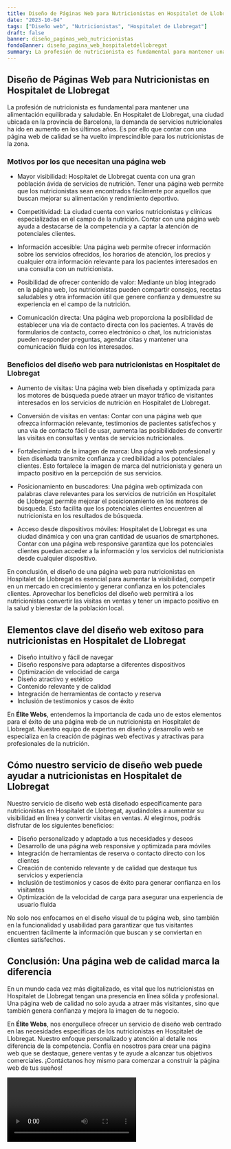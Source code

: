 ```yaml
---
title: Diseño de Páginas Web para Nutricionistas en Hospitalet de Llobregat
date: "2023-10-04"
tags: ["Diseño web", "Nutricionistas", "Hospitalet de Llobregat"]
draft: false
banner: diseño_paginas_web_nutricionistas
fondoBanner: diseño_pagina_web_hospitaletdellobregat
summary: La profesión de nutricionista es fundamental para mantener una alimentación equilibrada y saludable. En Hospitalet de Llobregat, una ciudad ubicada en la provincia de Barcelona, la demanda de servicios nutricionales ha ido en aumento en los últimos años. Es por ello que contar con una página web de calidad se ha vuelto imprescindible para los nutricionistas de la zona.
---
```



## Diseño de Páginas Web para Nutricionistas en Hospitalet de Llobregat

La profesión de nutricionista es fundamental para mantener una alimentación equilibrada y saludable. En Hospitalet de Llobregat, una ciudad ubicada en la provincia de Barcelona, la demanda de servicios nutricionales ha ido en aumento en los últimos años. Es por ello que contar con una página web de calidad se ha vuelto imprescindible para los nutricionistas de la zona.

### Motivos por los que necesitan una página web

- Mayor visibilidad: Hospitalet de Llobregat cuenta con una gran población ávida de servicios de nutrición. Tener una página web permite que los nutricionistas sean encontrados fácilmente por aquellos que buscan mejorar su alimentación y rendimiento deportivo.

- Competitividad: La ciudad cuenta con varios nutricionistas y clínicas especializadas en el campo de la nutrición. Contar con una página web ayuda a destacarse de la competencia y a captar la atención de potenciales clientes.

- Información accesible: Una página web permite ofrecer información sobre los servicios ofrecidos, los horarios de atención, los precios y cualquier otra información relevante para los pacientes interesados en una consulta con un nutricionista.

- Posibilidad de ofrecer contenido de valor: Mediante un blog integrado en la página web, los nutricionistas pueden compartir consejos, recetas saludables y otra información útil que genere confianza y demuestre su experiencia en el campo de la nutrición.

- Comunicación directa: Una página web proporciona la posibilidad de establecer una vía de contacto directa con los pacientes. A través de formularios de contacto, correo electrónico o chat, los nutricionistas pueden responder preguntas, agendar citas y mantener una comunicación fluida con los interesados.

### Beneficios del diseño web para nutricionistas en Hospitalet de Llobregat

- Aumento de visitas: Una página web bien diseñada y optimizada para los motores de búsqueda puede atraer un mayor tráfico de visitantes interesados en los servicios de nutrición en Hospitalet de Llobregat.

- Conversión de visitas en ventas: Contar con una página web que ofrezca información relevante, testimonios de pacientes satisfechos y una vía de contacto fácil de usar, aumenta las posibilidades de convertir las visitas en consultas y ventas de servicios nutricionales.

- Fortalecimiento de la imagen de marca: Una página web profesional y bien diseñada transmite confianza y credibilidad a los potenciales clientes. Esto fortalece la imagen de marca del nutricionista y genera un impacto positivo en la percepción de sus servicios.

- Posicionamiento en buscadores: Una página web optimizada con palabras clave relevantes para los servicios de nutrición en Hospitalet de Llobregat permite mejorar el posicionamiento en los motores de búsqueda. Esto facilita que los potenciales clientes encuentren al nutricionista en los resultados de búsqueda.

- Acceso desde dispositivos móviles: Hospitalet de Llobregat es una ciudad dinámica y con una gran cantidad de usuarios de smartphones. Contar con una página web responsive garantiza que los potenciales clientes puedan acceder a la información y los servicios del nutricionista desde cualquier dispositivo.

En conclusión, el diseño de una página web para nutricionistas en Hospitalet de Llobregat es esencial para aumentar la visibilidad, competir en un mercado en crecimiento y generar confianza en los potenciales clientes. Aprovechar los beneficios del diseño web permitirá a los nutricionistas convertir las visitas en ventas y tener un impacto positivo en la salud y bienestar de la población local.

<GifSeo />

<Cta />

## Elementos clave del diseño web exitoso para nutricionistas en Hospitalet de Llobregat

- Diseño intuitivo y fácil de navegar
- Diseño responsive para adaptarse a diferentes dispositivos
- Optimización de velocidad de carga
- Diseño atractivo y estético
- Contenido relevante y de calidad
- Integración de herramientas de contacto y reserva
- Inclusión de testimonios y casos de éxito

En **Élite Webs**, entendemos la importancia de cada uno de estos elementos para el éxito de una página web de un nutricionista en Hospitalet de Llobregat. Nuestro equipo de expertos en diseño y desarrollo web se especializa en la creación de páginas web efectivas y atractivas para profesionales de la nutrición.

## Cómo nuestro servicio de diseño web puede ayudar a nutricionistas en Hospitalet de Llobregat

Nuestro servicio de diseño web está diseñado específicamente para nutricionistas en Hospitalet de Llobregat, ayudándoles a aumentar su visibilidad en línea y convertir visitas en ventas. Al elegirnos, podrás disfrutar de los siguientes beneficios:

- Diseño personalizado y adaptado a tus necesidades y deseos
- Desarrollo de una página web responsive y optimizada para móviles
- Integración de herramientas de reserva o contacto directo con los clientes
- Creación de contenido relevante y de calidad que destaque tus servicios y experiencia
- Inclusión de testimonios y casos de éxito para generar confianza en los visitantes
- Optimización de la velocidad de carga para asegurar una experiencia de usuario fluida

No solo nos enfocamos en el diseño visual de tu página web, sino también en la funcionalidad y usabilidad para garantizar que tus visitantes encuentren fácilmente la información que buscan y se conviertan en clientes satisfechos.

## Conclusión: Una página web de calidad marca la diferencia

En un mundo cada vez más digitalizado, es vital que los nutricionistas en Hospitalet de Llobregat tengan una presencia en línea sólida y profesional. Una página web de calidad no solo ayuda a atraer más visitantes, sino que también genera confianza y mejora la imagen de tu negocio.

En **Élite Webs**, nos enorgullece ofrecer un servicio de diseño web centrado en las necesidades específicas de los nutricionistas en Hospitalet de Llobregat. Nuestro enfoque personalizado y atención al detalle nos diferencia de la competencia. Confía en nosotros para crear una página web que se destaque, genere ventas y te ayude a alcanzar tus objetivos comerciales. ¡Contáctanos hoy mismo para comenzar a construir la página web de tus sueños!

<Video />

<CtaBot job="Nutricionistas" city="Hospitalet de Llobregat" />

<Gmaps query="Hospitalet de Llobregat+españa+maps" />
